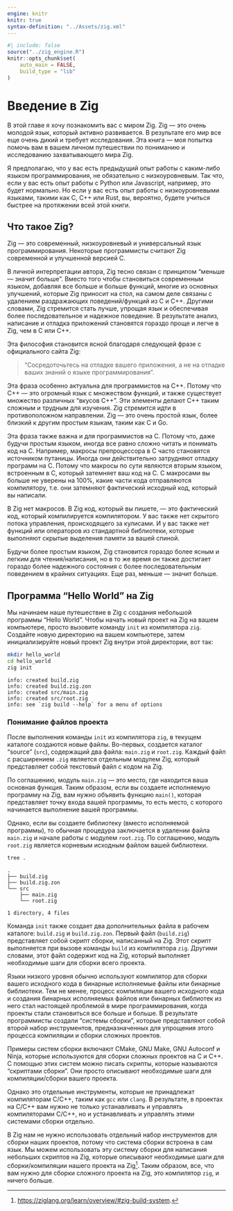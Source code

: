 ```yaml
---
engine: knitr
knitr: true
syntax-definition: "../Assets/zig.xml"
---
```


```r
#| include: false
source("../zig_engine.R")
knitr::opts_chunk$set(
    auto_main = FALSE,
    build_type = "lib"
)
```

# Введение в Zig

В этой главе я хочу познакомить вас с миром Zig. Zig — это очень молодой язык, который активно развивается. В результате его мир все еще очень дикий и требует исследования. Эта книга — моя попытка помочь вам в вашем личном путешествии по пониманию и исследованию захватывающего мира Zig.

Я предполагаю, что у вас есть предыдущий опыт работы с каким-либо языком программирования, не обязательно с низкоуровневым. Так что, если у вас есть опыт работы с Python или Javascript, например, это будет нормально. Но если у вас есть опыт работы с низкоуровневыми языками, такими как C, C++ или Rust, вы, вероятно, будете учиться быстрее на протяжении всей этой книги.

## Что такое Zig?

Zig — это современный, низкоуровневый и универсальный язык программирования. Некоторые программисты считают Zig современной и улучшенной версией C.

В личной интерпретации автора, Zig тесно связан с принципом "меньше — значит больше". Вместо того чтобы становиться современным языком, добавляя все больше и больше функций, многие из основных улучшений, которые Zig приносит на стол, на самом деле связаны с удалением раздражающих поведений/функций из C и C++. Другими словами, Zig стремится стать лучше, упрощая язык и обеспечивая более последовательное и надежное поведение. В результате анализ, написание и отладка приложений становятся гораздо проще и легче в Zig, чем в C или C++.

Эта философия становится ясной благодаря следующей фразе с официального сайта Zig:

> "Сосредоточьтесь на отладке вашего приложения, а не на отладке ваших знаний о языке программирования".

Эта фраза особенно актуальна для программистов на C++. Потому что C++ — это огромный язык с множеством функций, и также существует множество различных "вкусов C++". Эти элементы делают C++ таким сложным и трудным для изучения. Zig стремится идти в противоположном направлении. Zig — это очень простой язык, более близкий к другим простым языкам, таким как C и Go.

Эта фраза также важна и для программистов на C. Потому что, даже будучи простым языком, иногда все равно сложно читать и понимать код на C. Например, макросы препроцессора в C часто становятся источником путаницы. Иногда они действительно затрудняют отладку программ на C. Потому что макросы по сути являются вторым языком, встроенным в C, который затемняет ваш код на C. С макросами вы больше не уверены на 100%, какие части кода отправляются компилятору, т.е. они затемняют фактический исходный код, который вы написали.

В Zig нет макросов. В Zig код, который вы пишете, — это фактический код, который компилируется компилятором. У вас также нет скрытого потока управления, происходящего за кулисами. И у вас также нет функций или операторов из стандартной библиотеки, которые выполняют скрытые выделения памяти за вашей спиной.

Будучи более простым языком, Zig становится гораздо более ясным и легким для чтения/написания, но в то же время он также достигает гораздо более надежного состояния с более последовательным поведением в крайних ситуациях. Еще раз, меньше — значит больше.

## Программа "Hello World" на Zig

Мы начинаем наше путешествие в Zig с создания небольшой программы "Hello World".
Чтобы начать новый проект на Zig на вашем компьютере, просто вызовите команду `init`
из компилятора `zig`.
Создайте новую директорию на вашем компьютере, затем инициализируйте новый проект Zig
внутри этой директории, вот так:

```bash
mkdir hello_world
cd hello_world
zig init
```

```
info: created build.zig
info: created build.zig.zon
info: created src/main.zig
info: created src/root.zig
info: see `zig build --help` for a menu of options
```

### Понимание файлов проекта {#sec-project-files}

После выполнения команды `init` из компилятора `zig`, в текущем каталоге создаются новые файлы. Во-первых, создается каталог "source" (`src`), содержащий два файла: `main.zig` и `root.zig`. Каждый файл с расширением `.zig` является отдельным модулем Zig, который представляет собой текстовый файл с кодом на Zig.

По соглашению, модуль `main.zig` — это место, где находится ваша основная функция. Таким образом, если вы создаете исполняемую программу на Zig, вам нужно объявить функцию `main()`, которая представляет точку входа вашей программы, то есть место, с которого начинается выполнение вашей программы.

Однако, если вы создаете библиотеку (вместо исполняемой программы), то обычная процедура заключается в удалении файла `main.zig` и начале работы с модулем `root.zig`. По соглашению, модуль `root.zig` является корневым исходным файлом вашей библиотеки.

```bash
tree .
```

```
.
├── build.zig
├── build.zig.zon
└── src
    ├── main.zig
    └── root.zig

1 directory, 4 files
```

Команда `init` также создает два дополнительных файла в рабочем каталоге: `build.zig` и `build.zig.zon`. Первый файл (`build.zig`) представляет собой скрипт сборки, написанный на Zig. Этот скрипт выполняется при вызове команды `build` из компилятора `zig`. Другими словами, этот файл содержит код на Zig, который выполняет необходимые шаги для сборки всего проекта.

Языки низкого уровня обычно используют компилятор для сборки вашего исходного кода в бинарные исполняемые файлы или бинарные библиотеки. Тем не менее, процесс компиляции вашего исходного кода и создания бинарных исполняемых файлов или бинарных библиотек из него стал настоящей проблемой в мире программирования, когда проекты стали становиться все больше и больше. В результате программисты создали "системы сборки", которые представляют собой второй набор инструментов, предназначенных для упрощения этого процесса компиляции и сборки сложных проектов.

Примеры систем сборки включают CMake, GNU Make, GNU Autoconf и Ninja, которые используются для сборки сложных проектов на C и C++. С помощью этих систем можно писать скрипты, которые называются "скриптами сборки". Они просто описывают необходимые шаги для компиляции/сборки вашего проекта.

Однако это отдельные инструменты, которые не принадлежат компиляторам C/C++, таким как `gcc` или `clang`. В результате, в проектах на C/C++ вам нужно не только устанавливать и управлять компиляторами C/C++, но и устанавливать и управлять этими системами сборки отдельно.

В Zig нам не нужно использовать отдельный набор инструментов для сборки наших проектов, потому что система сборки встроена в сам язык. Мы можем использовать эту систему сборки для написания небольших скриптов на Zig, которые описывают необходимые шаги для сборки/компиляции нашего проекта на Zig[^zig-build-system]. Таким образом, все, что вам нужно для сборки сложного проекта на Zig, это компилятор `zig`, и ничего больше.

[^zig-build-system]: <https://ziglang.org/learn/overview/#zig-build-system>.
